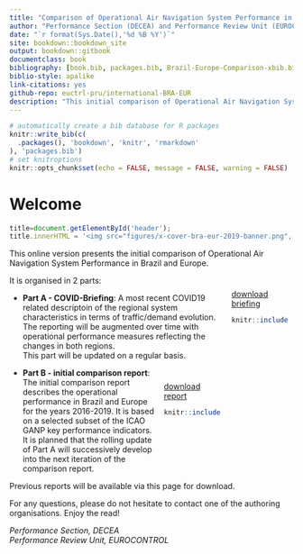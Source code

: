 ```yaml
--- 
title: "Comparison of Operational Air Navigation System Performance in Brazil and Europe"
author: "Performance Section (DECEA) and Performance Review Unit (EUROCONTROL)"
date: "`r format(Sys.Date(),'%d %B %Y')`"
site: bookdown::bookdown_site
output: bookdown::gitbook
documentclass: book
bibliography: [book.bib, packages.bib, Brazil-Europe-Comparison-xbib.bib]
biblio-style: apalike
link-citations: yes
github-repo: euctrl-pru/international-BRA-EUR
description: "This initial comparison of Operational Air Navigation System Performance in Brazil and Europe is a jointly developed report. It comprises two parts: Part A provides the most recent traffic/demand related system characterisation in light of COVID19; Part B represents the initial comparison report based on a selected subset of measures. The regional comparison will be updated on a regular basis."
---
```


```r
# automatically create a bib database for R packages
knitr::write_bib(c(
  .packages(), 'bookdown', 'knitr', 'rmarkdown'
), 'packages.bib')
# set knitroptions
knitr::opts_chunk$set(echo = FALSE, message = FALSE, warning = FALSE)
```

# Welcome {-}

<!-- banner for top of the page ------------------------------------------  
bookdown formt strips off js before first heading! -----------------------   -->
```js
title=document.getElementById('header');
title.innerHTML = '<img src="figures/x-cover-bra-eur-2019-banner.png", alt="Brazil/Europe Comparison">' + title.innerHTML
```


This online version presents the initial comparison of Operational Air Navigation System Performance in Brazil and Europe.

<div style="float:right; padding:10px; height:150px; width:100px">
<a href="Brazil-Europe-COVID19-Briefing-20210708.pdf">download briefing
```r
knitr::include_graphics("figures/x-cover-bra-eur-2019.png")
```
</a>
</div>

It is organised in 2 parts:

* **Part A - COVID-Briefing**: A most recent COVID19 related descriptoin of the regional system characteristics in terms of traffic/demand evolution. The reporting will be augmented over time with operational performance measures reflecting the changes in both regions.    
This part will be updated on a regular basis.

<div style="float:right; padding:10px; height:150px; width:100px">
<a href="Brazil-Europe-Comparison-Report-20210708.pdf" download>download report
```r
knitr::include_graphics("figures/x-cover-bra-eur-2019.png")
```
</a>
</div>

* **Part B - initial comparison report**: The initial comparison report describes the operational performance in Brazil and Europe for the years 2016-2019. It is based on a selected subset of the ICAO GANP key performance indicators. It is planned that the rolling update of Part A will successively develop into the next iteration of the comparison report.

Previous reports will be available via this page for download.

For any questions, please do not hesitate to contact one of the authoring organisations.
Enjoy the read!

*Performance Section, DECEA*    
*Performance Review Unit, EUROCONTROL*

